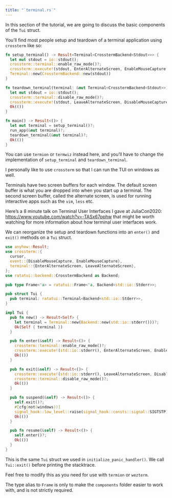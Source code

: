 ```yaml
---
title: "`terminal.rs`"
---
```


In this section of the tutorial, we are going to discuss the basic components of the `Tui` struct.

You'll find most people setup and teardown of a terminal application using `crossterm` like so:

```rust
fn setup_terminal() -> Result<Terminal<CrosstermBackend<Stdout>>> {
  let mut stdout = io::stdout();
  crossterm::terminal::enable_raw_mode()?;
  crossterm::execute!(stdout, EnterAlternateScreen, EnableMouseCapture, HideCursor)?;
  Terminal::new(CrosstermBackend::new(stdout))
}

fn teardown_terminal(terminal: &mut Terminal<CrosstermBackend<Stdout>>) -> Result<()> {
  let mut stdout = io::stdout();
  crossterm::terminal::disable_raw_mode()?;
  crossterm::execute!(stdout, LeaveAlternateScreen, DisableMouseCapture, ShowCursor)?;
  Ok(())
}

fn main() -> Result<()> {
  let mut terminal = setup_terminal()?;
  run_app(&mut terminal)?;
  teardown_terminal(&mut terminal)?;
  Ok(())
}
```

You can use `termion` or `termwiz` instead here, and you'll have to change the implementation of `setup_terminal` and `teardown_terminal`.

I personally like to use `crossterm` so that I can run the TUI on windows as well.

::: callout-note
Terminals have two screen buffers for each window.
The default screen buffer is what you are dropped into when you start up a terminal.
The second screen buffer, called the alternate screen, is used for running interactive apps such as the `vim`, `less` etc.

Here's a 8 minute talk on Terminal User Interfaces I gave at JuliaCon2020: <https://www.youtube.com/watch?v=-TASx67pphw> that might be worth watching for more information about how terminal user interfaces work.
:::

We can reorganize the setup and teardown functions into an `enter()` and `exit()` methods on a `Tui` struct.

```rust {filename="terminal.rs"}
use anyhow::Result;
use crossterm::{
  cursor,
  event::{DisableMouseCapture, EnableMouseCapture},
  terminal::{EnterAlternateScreen, LeaveAlternateScreen},
};
use ratatui::backend::CrosstermBackend as Backend;

pub type Frame<'a> = ratatui::Frame<'a, Backend<std::io::Stderr>>;

pub struct Tui {
  pub terminal: ratatui::Terminal<Backend<std::io::Stderr>>,
}

impl Tui {
  pub fn new() -> Result<Self> {
    let terminal = Terminal::new(Backend::new(std::io::stderr()))?;
    Ok(Self { terminal })
  }

  pub fn enter(&self) -> Result<()> {
    crossterm::terminal::enable_raw_mode()?;
    crossterm::execute!(std::io::stderr(), EnterAlternateScreen, EnableMouseCapture, cursor::Hide)?;
    Ok(())
  }

  pub fn exit(&self) -> Result<()> {
    crossterm::execute!(std::io::stderr(), LeaveAlternateScreen, DisableMouseCapture, cursor::Show)?;
    crossterm::terminal::disable_raw_mode()?;
    Ok(())
  }

  pub fn suspend(&self) -> Result<()> {
    self.exit()?;
    #[cfg(not(windows))]
    signal_hook::low_level::raise(signal_hook::consts::signal::SIGTSTP)?;
    Ok(())
  }

  pub fn resume(&self) -> Result<()> {
    self.enter()?;
    Ok(())
  }
}
```

::: callout-note
This is the same `Tui` struct we used in `initialize_panic_handler()`. We call `Tui::exit()` before printing the stacktrace.
:::

Feel free to modify this as you need for use with `termion` or `wezterm`.

The type alias to `Frame` is only to make the `components` folder easier to work with, and is not strictly required.

